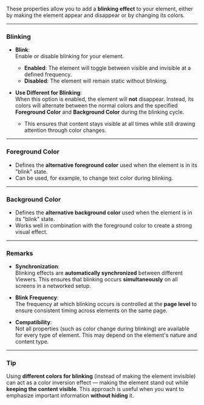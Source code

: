 
These properties allow you to add a **blinking effect** to your element, either by making the element appear and disappear or by changing its colors.

---

### Blinking

- **Blink**:  
  Enable or disable blinking for your element.  
  - **Enabled**: The element will toggle between visible and invisible at a defined frequency.  
  - **Disabled**: The element will remain static without blinking.

- **Use Different for Blinking**:  
  When this option is enabled, the element will **not** disappear. Instead, its colors will alternate between the normal colors and the specified **Foreground Color** and **Background Color** during the blinking cycle.  
  - This ensures that content stays visible at all times while still drawing attention through color changes.

---

### Foreground Color

- Defines the **alternative foreground color** used when the element is in its "blink" state.  
- Can be used, for example, to change text color during blinking.

---

### Background Color

- Defines the **alternative background color** used when the element is in its "blink" state.  
- Works well in combination with the foreground color to create a strong visual effect.

---

### Remarks

- **Synchronization**:  
  Blinking effects are **automatically synchronized** between different Viewers. This ensures that blinking occurs **simultaneously** on all screens in a networked setup.

- **Blink Frequency**:  
  The frequency at which blinking occurs is controlled at the **page level** to ensure consistent timing across elements on the same page.

- **Compatibility**:  
  Not all properties (such as color change during blinking) are available for every type of element. This may depend on the element's nature and content type.

---

### Tip

Using **different colors for blinking** (instead of making the element invisible) can act as a color inversion effect — making the element stand out while **keeping the content visible**. This approach is useful when you want to emphasize important information **without hiding** it.
